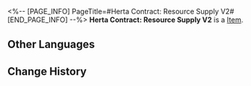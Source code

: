 <%-- [PAGE_INFO]
PageTitle=#Herta Contract: Resource Supply V2#
[END_PAGE_INFO] --%>
{{Item Infobox
|id          = 310010
|image       = Item Herta Contract- Resource Supply V2.png
|type        = 
|invCategory = Valuables
|rarity      = 4
|effect      = 
|description = A mutual aid contract between Herta and the Express. She will help the Express in whatever way she can, in exchange for treasures found during trailblazing.
}}
'''Herta Contract: Resource Supply V2''' is a [[Item]].

==Other Languages==
{{Other Languages
|en   = Herta Contract: Resource Supply V2
|zhs  = 黑塔&nbsp;•&nbsp;材料支持协议V2
|zht  = 黑塔•素材支援協議V2
|ja   = ヘルタ・素材支持協定V2
|ko   = 헤르타 • 재료 지원 협의 V2
|es   = Herta - Contrato de apoyo material V2
|fr   = Contrat d'approvisionnement en ressources de Herta V2
|ru   = «Герта»: Контракт на снабжение материалами&nbsp;2
|th   = Herta - พันธสัญญาสนับสนุนเสบียงวัสดุ V2
|vi   = Herta - Thoả Thuận Hỗ Trợ Nguyên Liệu V2
|de   = Hertas Vertrag &ndash; Ressourcenversorgung V2
|id   = Herta Contract: Resource Supply V2
|pt   = Contrato de Herta: Reabastecimento de Recursos V2
}}

==Change History==
{{Change History|1.6}}